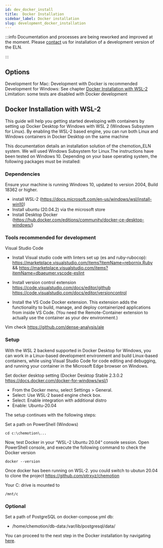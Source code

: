 ```yaml
---
id: dev_docker_install
title:  Docker Installation
sidebar_label: Docker installation
slug: development_docker_installation
---
```


:::info
Documentation and processes are being reworked and improved at the moment. Please [contact](specific_contact) us for installation of a development version of the ELN.    

:::

## Options

Development for Mac: Development with Docker is recommended   
Development for Windows: See chapter [Docker Installation with WSL-2](#docker-installation-with-wsl-2)    
Limitation: some tests are disabled with Docker development

## Docker Installation with WSL-2
This guide will help you getting started developing with containers by setting up Docker Desktop for Windows with WSL 2 (Windows Subsystem for Linux). By enabling the WSL-2 based engine, you can run both Linux and Windows containers in Docker Desktop on the same machine

 


This documentation details an installation solution of the chemotion_ELN system. We will used Windows Subsystem for Linux.The instructions have been tested on Windows 10. Depending on your base operating system, the following packages must be installed:

 


### Dependencies

 

Ensure your machine is running Windows 10, updated to version 2004, Build 18362 or higher.
- install WSL-2 (https://docs.microsoft.com/en-us/windows/wsl/install-win10)
- Install ubuntu (20.04.2) via the microsoft store
- Install Desktop Docker (https://hub.docker.com/editions/community/docker-ce-desktop-windows/)

 

 

### Tools recommended for development

 

Visual Studio Code 
- Install Visual studio code with linters set up (es and ruby-rubocop):
  https://marketplace.visualstudio.com/items?itemName=rebornix.Ruby && https://marketplace.visualstudio.com/items?itemName=dbaeumer.vscode-eslint

 


- Install version control extension
https://code.visualstudio.com/docs/editor/github
https://code.visualstudio.com/docs/editor/versioncontrol

 

- Install the VS Code Docker extension. This extension adds the functionality to build, manage, and deploy containerized applications from inside VS Code. (You need the Remote-Container extension to actually use the container as your dev environment.)

 

Vim 
check https://github.com/dense-analysis/ale

 

 


### Setup

 

With the WSL 2 backend supported in Docker Desktop for Windows, you can work in a Linux-based development environment and build Linux-based containers, while using Visual Studio Code for code editing and debugging, and running your container in the Microsoft Edge browser on Windows.

 


Set docker desktop setting (Docker Desktop Stable 2.3.0.2 https://docs.docker.com/docker-for-windows/wsl/)
-    From the Docker menu, select Settings > General.
-    Select: Use WSL-2 based engine check box.
-    Select: Enable integration with additional distro
-    Enable: Ubuntu-20.04

 


The setup continues with the following steps:

 


      
Set a path on PowerShell (Windows) 

 

```
cd c:\chemotion\...
```

 

Now, test Docker in your “WSL–2 Ubuntu 20.04“ console session. Open PowerShell console, and execute the following command to check the Docker version

 

```
docker --version
```
Once docker has been running on WSL-2. you could switch to ubutun 20.04 to clone the project https://github.com/ptrxyz/chemotion 

 


Your C: drive is mounted to

 

```
/mnt/c
```
### Optional
Set a path of PostgreSQL on docker-compose.yml 
db:
- /home/chemotion/db-data:/var/lib/postgresql/data/

You can proceed to the next step in the Docker installation by navigating [here](DevDocker).


